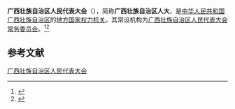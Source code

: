 {{Infobox PRCG
|机构名称 = 广西壮族自治区人民代表大会<br>{{lang|za|Gvangjsih Bouxcuengh Swcigih Yinzminz Daibyauj Daihhoih}}
|标志1    = National Emblem of the People's Republic of China.svg
|标志1说明 = [[印章|印章]]中央刊[[中华人民共和国国徽|国徽]]。
|人员名称 =
|人员链接 =
|届数     =
|任期始   =
|任期终   =
|职位1    =
|人员1    =
|职位2    =
|人员2    =
|人数2    =
|职位3    =
|人员3    =
|时期2    =
|机构2    =
|授权法源 = [[中华人民共和国宪法|中华人民共和国宪法]]
|组织法规 = [[s:中华人民共和国地方各级人民代表大会和地方各级人民政府组织法|中华人民共和国地方各级人民代表大会和地方各级人民政府组织法]]
|常设机构 = [[广西壮族自治区人民代表大会常务委员会|广西壮族自治区人民代表大会常务委员会]]
|行政级别 = 正省级
|成立时间 =
|前身     =
|网站     =
|网址     =
|a        = [[中国共产党广西壮族自治区委员会|中国共产党广西壮族自治区委员会]]
|b        = [[广西壮族自治区人民政府|广西壮族自治区人民政府]]
|c        = [[中国人民政治协商会议广西壮族自治区委员会|中国人民政治协商会议广西壮族自治区委员会]]
|d        = [[广西壮族自治区监察委员会|广西壮族自治区监察委员会]]
}}

'''广西壮族自治区人民代表大会'''（{{lang-za|Gvangjsih Bouxcuengh Swcigih Yinzminz Daibyauj Daihhoih}}），简称'''广西壮族自治区人大'''，是[[中华人民共和国|中华人民共和国]][[广西壮族自治区|广西壮族自治区]]的[[地方各级人民代表大会|地方国家权力机关]]。其常设机构为[[广西壮族自治区人民代表大会常务委员会|广西壮族自治区人民代表大会常务委员会]]。<ref>{{cite book |editor=刘政|title=人民代表大会制度词典 |date=1992 |publisher=[[中国检察出版社|中国检察出版社]] |location=北京|isbn=7800861694 |page=318}}</ref><ref>{{Cite book|title=中华人民共和国职官志|author=何虎生, 李耀东, 向常福主编|publisher=中国社会出版社|year=2003|isbn=9787800883934|location=北京|pages=}}</ref>

== 参考文献 ==
{{Reflist}}

{{国家机关|广西壮族自治区|level=高级}}
{{中华人民共和国各省级行政区|立法机关}}

[[Category:广西壮族自治区人民代表大会|]]